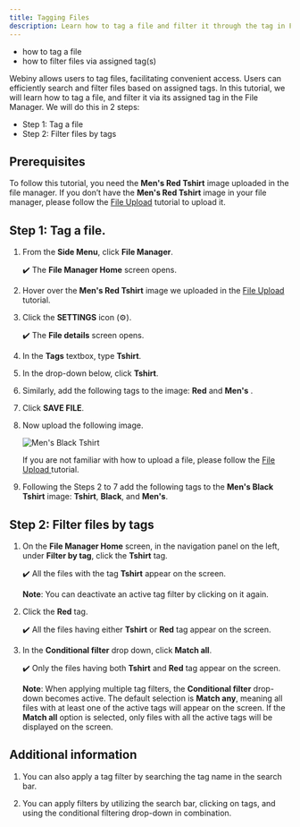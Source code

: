 ```yaml
---
title: Tagging Files
description: Learn how to tag a file and filter it through the tag in File Manager.
---
```



<Alert type="success" title="WHAT YOU'LL LEARN">

- how to tag a file
- how to filter files via assigned tag(s)

</Alert>

Webiny allows users to tag files, facilitating convenient access. Users can efficiently search and filter files based on assigned tags. In this tutorial, we will learn how to tag a file, and filter it via its assigned tag in the File Manager. We will do this in 2 steps:

- Step 1: Tag a file
- Step 2: Filter files by tags

## Prerequisites

To follow this tutorial, you need the **Men's Red Tshirt** image uploaded in the file manager. If you don’t have the **Men's Red Tshirt** image in your file manager, please follow the [File Upload](../file-manager/upload-file) tutorial to upload it.


## Step 1: Tag a file.

1. From the **Side Menu**, click **File Manager**.

    ✔️ The **File Manager Home** screen opens.

2. Hover over the **Men's Red Tshirt** image we uploaded in the [File Upload](../file-manager/upload-file) tutorial.

3. Click the **SETTINGS** icon (⚙️).

    ✔️ The **File details** screen opens.

4. In the **Tags** textbox, type **Tshirt**.

5. In the drop-down below, click **Tshirt**.

6. Similarly, add the following tags to the image: **Red** and **Men's** .

7. Click **SAVE FILE**.

8. Now upload the following image. 

    ![Men's Black Tshirt](./assets/tagging-files/black-mens-tshirt.png)

    If you are not familiar with how to upload a file, please follow the [File Upload ](../file-manager/upload-file) tutorial.

9. Following the Steps 2 to 7 add the following tags to the **Men's Black Tshirt** image: **Tshirt**, **Black**, and **Men's**.


## Step 2: Filter files by tags

1. On the **File Manager Home** screen, in the navigation panel on the left, under **Filter by tag**, click the **Tshirt** tag.

    ✔️ All the files with the tag **Tshirt** appear on the screen.

    **Note**: You can deactivate an active tag filter by clicking on it again.

2. Click the **Red** tag.

    ✔️ All the files having either **Tshirt** or **Red** tag appear on the screen.

3. In the **Conditional filter** drop down, click **Match all**.

    ✔️ Only the files having both **Tshirt** and **Red** tag appear on the screen.

    **Note**: When applying multiple tag filters, the **Conditional filter** drop-down becomes active. The default selection is **Match any**, meaning all files with at least one of the active tags will appear on the screen. If the **Match all** option is selected, only files with all the active tags will be displayed on the screen.


## Additional information

1. You can also apply a tag filter by searching the tag name in the search bar.

2. You can apply filters by utilizing the search bar, clicking on tags, and using the conditional filtering drop-down in combination.